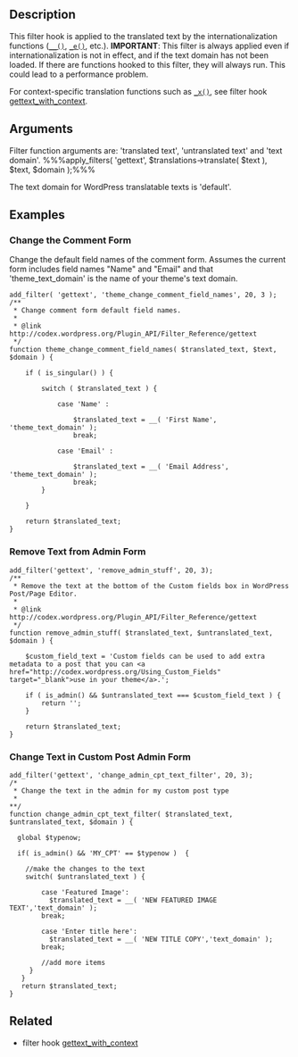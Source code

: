 == Description ==
This filter hook is applied to the translated text by the internationalization functions ([[Function_Reference/_2|<tt>__()</tt>]], [[Function_Reference/_e|<tt>_e()</tt>]], etc.). 
'''IMPORTANT''': This filter is always applied even if internationalization is not in effect, and if the text domain has not been loaded. If there are functions hooked to this filter, they will always run. This could lead to a performance problem.

For context-specific translation functions such as [[Function_Reference/_x|<tt>_x()</tt>]], see filter hook [[Plugin API/Filter Reference/gettext_with_context|gettext_with_context]].

== Arguments ==
Filter function arguments are: 'translated text', 'untranslated text' and 'text domain'.
%%%apply_filters( 'gettext', $translations->translate( $text ), $text, $domain );%%%

The text domain for WordPress translatable texts is 'default'.

== Examples ==

=== Change the Comment Form ===
Change the default field names of the comment form. Assumes the current form includes field names "Name" and "Email" and that 'theme_text_domain' is the name of your theme's text domain.
<pre>
add_filter( 'gettext', 'theme_change_comment_field_names', 20, 3 );
/**
 * Change comment form default field names.
 *
 * @link http://codex.wordpress.org/Plugin_API/Filter_Reference/gettext
 */
function theme_change_comment_field_names( $translated_text, $text, $domain ) {

    if ( is_singular() ) {

        switch ( $translated_text ) {

            case 'Name' :

                $translated_text = __( 'First Name', 'theme_text_domain' );
                break;

            case 'Email' :

                $translated_text = __( 'Email Address', 'theme_text_domain' );
                break;
        }

    }

    return $translated_text;
}
</pre>

=== Remove Text from Admin Form ===
<pre>
add_filter('gettext', 'remove_admin_stuff', 20, 3);
/**
 * Remove the text at the bottom of the Custom fields box in WordPress Post/Page Editor.
 *
 * @link http://codex.wordpress.org/Plugin_API/Filter_Reference/gettext
 */
function remove_admin_stuff( $translated_text, $untranslated_text, $domain ) {

    $custom_field_text = 'Custom fields can be used to add extra metadata to a post that you can <a href="http://codex.wordpress.org/Using_Custom_Fields" target="_blank">use in your theme</a>.';

    if ( is_admin() && $untranslated_text === $custom_field_text ) {
        return '';
    }

    return $translated_text;
}
</pre>

=== Change Text in Custom Post Admin Form ===
<pre>
add_filter('gettext', 'change_admin_cpt_text_filter', 20, 3);
/*
 * Change the text in the admin for my custom post type
 * 
**/
function change_admin_cpt_text_filter( $translated_text, $untranslated_text, $domain ) {

  global $typenow;

  if( is_admin() && 'MY_CPT' == $typenow )  {

    //make the changes to the text
    switch( $untranslated_text ) {

        case 'Featured Image':
          $translated_text = __( 'NEW FEATURED IMAGE TEXT','text_domain' );
        break;

        case 'Enter title here':
          $translated_text = __( 'NEW TITLE COPY','text_domain' );
        break;
        
        //add more items
     }
   }
   return $translated_text;
}
</pre>

== Related ==

* filter hook [[Plugin API/Filter Reference/gettext_with_context|gettext_with_context]]